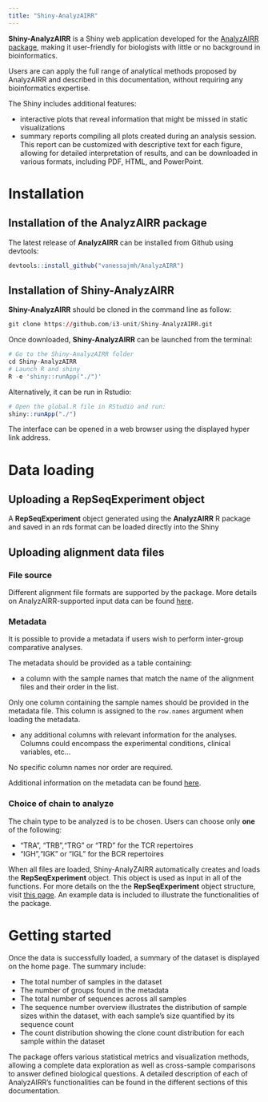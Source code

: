 ```yaml
---
title: "Shiny-AnalyzAIRR"
---
```



**Shiny-AnalyzAIRR** is a Shiny web application developed for the [AnalyzAIRR package](https://github.com/vanessajmh/AnalyzAIRR), making it user-friendly for biologists with little or no background in bioinformatics.

Users are can apply the full range of analytical methods proposed by AnalyzAIRR and described in this documentation, without requiring any bioinformatics expertise.

The Shiny includes additional features:

- interactive plots that reveal information that might be missed in static visualizations
- summary reports compiling all plots created during an analysis session. This report can be customized with descriptive text for each figure, allowing for detailed interpretation of results, and can be downloaded in various formats, including PDF, HTML, and PowerPoint. 

# Installation
## Installation of the AnalyzAIRR package

The latest release of **AnalyzAIRR** can be installed from Github using devtools:

```r
devtools::install_github("vanessajmh/AnalyzAIRR")

```

## Installation of Shiny-AnalyzAIRR

**Shiny-AnalyzAIRR** should be cloned in the command line as follow:
```r
git clone https://github.com/i3-unit/Shiny-AnalyzAIRR.git

```


Once downloaded, **Shiny-AnalyzAIRR** can be launched from the terminal:
```r
# Go to the Shiny-AnalyzAIRR folder
cd Shiny-AnalyzAIRR
# Launch R and shiny
R -e 'shiny::runApp("./")'
```

Alternatively, it can be run in Rstudio:
```r
# Open the global.R file in RStudio and run:
shiny::runApp("./")
```

The interface can be opened in a web browser using the displayed hyper link address.


# Data loading

## Uploading a RepSeqExperiment object

A **RepSeqExperiment** object generated using the **AnalyzAIRR** R package and saved in an rds format can be loaded directly into the Shiny

## Uploading alignment data files
### File source

Different alignment file formats are supported by the package. More details on AnalyzAIRR-supported input data can be found [here](dataloading.html#input-format).

### Metadata

It is possible to provide a metadata if users wish to perform inter-group comparative analyses. 

The metadata should be provided as a table containing:

  * a column with the sample names that match the name of the alignment files and their order in the list.

  Only one column containing the sample names should be provided in the metadata file. This column is assigned to the `row.names` argument when loading the metadata. 

  * any additional columns with relevant information for the analyses. Columns could encompass the experimental conditions, clinical variables, etc... 
  
  No specific column names nor order are required.

Additional information on the metadata can be found [here](dataloading.html#metadata).

### Choice of chain to analyze

The chain type to be analyzed is to be chosen. Users can choose only **one** of the following:

   - "TRA", "TRB","TRG" or "TRD" for the TCR repertoires
   - "IGH","IGK" or "IGL" for the BCR repertoires
   
When all files are loaded, Shiny-AnalyZAIRR automatically creates and loads the **RepSeqExperiment** object. This object is used as input in all of the functions. For more details on the the **RepSeqExperiment** object structure, visit [this page](dataloading.html#the-repseqexperiment-object). An example data is included to illustrate the functionalities of the package.

# Getting started

Once the data is successfully loaded, a summary of the dataset is displayed on the home page.
The summary include:

 * The total number of samples in the dataset
 * The number of groups found in the metadata
 * The total number of sequences across all samples
 * The sequence number overview illustrates the distribution of sample sizes within the dataset, with each sample's size quantified by its sequence count
 * The count distribution showing the clone count distribution for each sample within the dataset

The package offers various statistical metrics and visualization methods, allowing a complete data exploration as well as cross-sample comparisons to answer defined biological questions. A detailed description of each of AnalyzAIRR's functionalities can be found in the different sections of this documentation.
